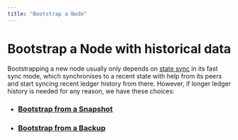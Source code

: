 ```yaml
---
title: "Bootstrap a Node"
---
```


# Bootstrap a Node with historical data

Bootstrapping a new node usually only depends on [state sync](configure/state-sync.mdx) in its fast sync mode, which synchronises to a recent state with help from its peers and start syncing recent ledger history from there. However, if longer ledger history is needed for any reason, we have these choices:

- ### [Bootstrap from a Snapshot](bootstrap-fullnode.mdx)
- ### [Bootstrap from a Backup](bootstrap-fullnode/aptos-db-restore.mdx)
